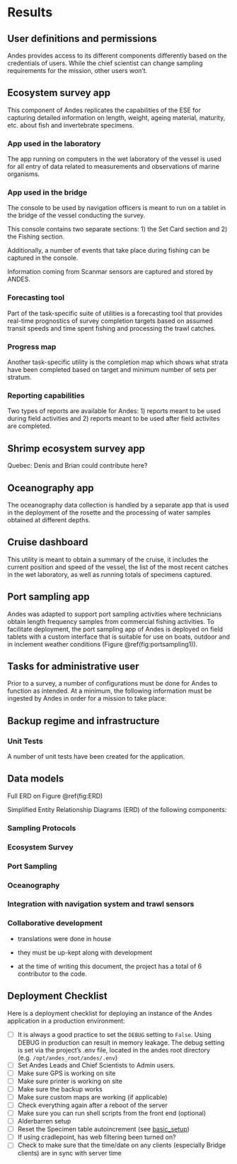# Results

## User definitions and permissions
Andes provides access to its different components differently based on the credentials of users. While the chief scientist can change sampling requirements for the mission, other users won't.

## Ecosystem survey app
This component of Andes replicates the capabilities of the ESE for capturing detailed information on length, weight, ageing material, maturity, etc. about fish and invertebrate specimens. 

### App used in the laboratory
The app running on computers in the wet laboratory of the vessel is used for all entry of data related to measurements and observations of marine organisms.

### App used in the bridge
The console to be used by navigation officers is meant to run on a tablet in the bridge of the vessel conducting the survey.

This console contains two separate sections: 1) the Set Card section and 2) the Fishing section.

Additionally, a number of events that take place during fishing can be captured in the console.

Information coming from Scanmar sensors are captured and stored by ANDES.

### Forecasting tool
Part of the task-specific suite of utilities is a forecasting tool that provides real-time prognostics of survey completion targets based on assumed transit speeds and time spent fishing and processing the trawl catches. 

### Progress map
Another task-specific utility is the completion map which shows what strata have been completed based on target and minimum number of sets per stratum.

### Reporting capabilities
Two types of reports are available for Andes: 1) reports meant to be used during field activities and 2) reports meant to be used after field activites are completed.

## Shrimp ecosystem survey app
Quebec: Denis and Brian could contribute here?

## Oceanography app
The oceanography data collection is handled by a separate app that is used in the deployment of the rosette and the processing of water samples obtained at different depths.

## Cruise dashboard
This utility is meant to obtain a summary of the cruise, it includes the current position and speed of the vessel, the list of the most recent catches in the wet laboratory, as well as running totals of specimens captured.


## Port sampling app
Andes was adapted to support port sampling activities where technicians obtain length frequency samples from commercial fishing activities. To facilitate deployment, the port sampling app of Andes is deployed on field tablets with a custom interface that is suitable for use on boats, outdoor and in inclement weather conditions (Figure \@ref(fig:portsampling1)).


## Tasks for administrative user
Prior to a survey, a number of configurations must be done for Andes to function as intended. At a minimum, the following information must be ingested by Andes in order for a mission to take place:

\begin{enumerate}
\item{Strata polygons}
\item{List of stations}
\item{Species list}
\item{Sampling requirements}
\end{enumerate}


## Backup regime and infrastructure


### Unit Tests

A number of unit tests have been created for the application.

## Data models
Full ERD on Figure \@ref(fig:ERD)

Simplified Entity Relationship Diagrams (ERD) of the following components:

### Sampling Protocols

### Ecosystem Survey

### Port Sampling

### Oceanography


### Integration with navigation system and trawl sensors


### Collaborative development 

- translations were done in house
- they must be up-kept along with development

- at the time of writing this document, the project has a total of 6 contributor to the code.

\newpage

## Deployment Checklist

Here is a deployment checklist for deploying an instance of the Andes application in a production environment:

[//]: # (This list is taken straigh out of the code repo. It will have to be beefed up with more explanations and context)

- [ ] It is always a good practice to set the `DEBUG` setting to `False`.
   Using DEBUG in production can result in memory leakage.
   The debug setting is set via the project's .env file, located in the andes root directory (e.g. `/opt/andes_root/andes/.env`)
- [ ] Set Andes Leads and Chief Scientists to Admin users.
- [ ] Make sure GPS is working on site
- [ ] Make sure printer is working on site
- [ ] Make sure the backup works
- [ ] Make sure custom maps are working (if applicable)
- [ ] Check everything again after a reboot of the server
- [ ] Make sure you can run shell scripts from the front end (optional)
- [ ] Alderbarren setup
- [ ] Reset the Specimen table autoincrement (see [basic_setup](/setup_basic.md))
- [ ] If using cradlepoint, has web filtering been turned on?
- [ ] Check to make sure that the time/date on any clients (especially Bridge clients) are in sync with server time
